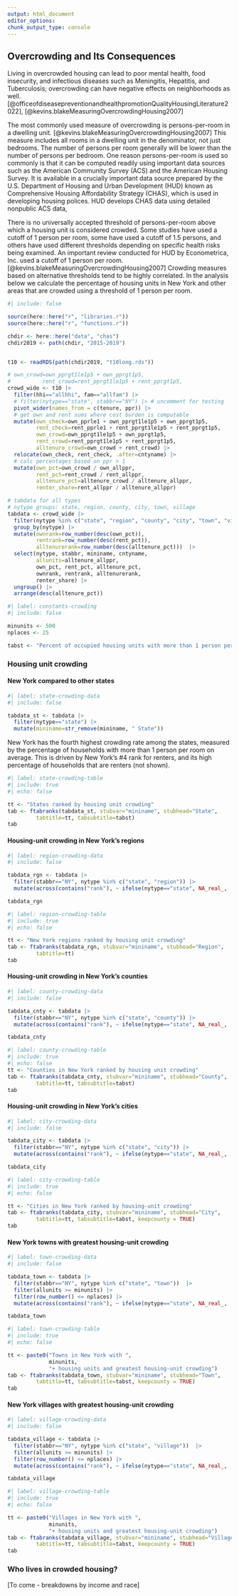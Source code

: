 ```yaml
---
output: html_document
editor_options:
chunk_output_type: console
---
```


## Overcrowding and Its Consequences

Living in overcrowded housing can lead to poor mental health, food insecurity, and infectious diseases such as Meningitis, Hepatitis, and Tuberculosis; overcrowding can have negative effects on neighborhoods as well. [@officeofdiseasepreventionandhealthpromotionQualityHousingLiterature2022], [@kevins.blakeMeasuringOvercrowdingHousing2007]

The most commonly used measure of overcrowding is persons-per-room in a dwelling unit. [@kevins.blakeMeasuringOvercrowdingHousing2007] This measure includes all rooms in a dwelling unit in the denominator, not just bedrooms. The number of persons per room generally will be lower than the number of persons per bedroom. One reason persons-per-room is used so commonly is that it can be computed readily using important data sources such as the American Community Survey (ACS) and the American Housing Survey. It is available in a crucially important data source prepared by the U.S. Department of Housing and Urban Development (HUD) known as Comprehensive Housing Affordability Strategy (CHAS), which is used in developing housing polices. HUD develops CHAS data using detailed nonpublic ACS data, 

There is no universally accepted threshold of persons-per-room above which a housing unit is considered crowded. Some studies have used a cutoff of 1 person per room, some have used a cutoff of 1.5 persons, and others have used different thresholds depending on specific health risks being examined. An important review conducted for HUD by Econometrica, Inc. used a cutoff of 1 person per room. [@kevins.blakeMeasuringOvercrowdingHousing2007] Crowding measures based on alternative thresholds tend to be highly correlated. In the analysis below we calculate the percentage of housing units in New York and other areas that are crowded using a threshold of 1 person per room.


```r
#| include: false

source(here::here("r", "libraries.r"))
source(here::here("r", "functions.r"))

chdir <- here::here("data", "chas")
chdir2019 <- path(chdir, "2015-2019")


t10 <- readRDS(path(chdir2019, "t10long.rds"))

# own_crowd=own_pprgt1le1p5 + own_pprgt1p5,
#          rent_crowd=rent_pprgt1le1p5 + rent_pprgt1p5,
crowd_wide <- t10 |> 
  filter(hhi=="allhhi", fam=="allfam") |> 
  # filter(nytype=="state", stabbr=="NY") |> # uncomment for testing
  pivot_wider(names_from = c(tenure, ppr)) |> 
  # get own and rent sums where cost burden is computable
  mutate(own_check=own_pprle1 + own_pprgt1le1p5 + own_pprgt1p5,
         rent_check=rent_pprle1 + rent_pprgt1le1p5 + rent_pprgt1p5,
         own_crowd=own_pprgt1le1p5 + own_pprgt1p5,
         rent_crowd=rent_pprgt1le1p5 + rent_pprgt1p5,
         alltenure_crowd=own_crowd + rent_crowd) |> 
  relocate(own_check, rent_check, .after=cntyname) |> 
  # calc percentages based on ppr > 1
  mutate(own_pct=own_crowd / own_allppr,
         rent_pct=rent_crowd / rent_allppr,
         alltenure_pct=alltenure_crowd / alltenure_allppr,
         renter_share=rent_allppr / alltenure_allppr)

# tabdata for all types
# nytype groups: state, region, county, city, town, village
tabdata <- crowd_wide |> 
  filter(nytype %in% c("state", "region", "county", "city", "town", "village")) |>
  group_by(nytype) |> 
  mutate(ownrank=row_number(desc(own_pct)),
         rentrank=row_number(desc(rent_pct)),
         alltenurerank=row_number(desc(alltenure_pct)))  |> 
  select(nytype, stabbr, mininame, cntyname, 
         allunits=alltenure_allppr,
         own_pct, rent_pct, alltenure_pct, 
         ownrank, rentrank, alltenurerank,
         renter_share) |> 
  ungroup() |> 
  arrange(desc(alltenure_pct))

```


```r
#| label: constants-crowding
#| include: false

minunits <- 500
nplaces <- 25

tabst <- "Percent of occupied housing units with more than 1 person per room"

```

### Housing unit crowding


#### New York compared to other states

```r
#| label: state-crowding-data
#| include: false

tabdata_st <- tabdata |> 
  filter(nytype=="state") |> 
  mutate(mininame=str_remove(mininame, " State"))

```


New York has the fourth highest crowding rate among the states, measured by the percentage of households with more than 1 person per room on average. This is driven by New York's #4 rank for renters, and its high percentage of households that are renters (not shown).

```r
#| label: state-crowding-table
#| include: true
#| echo: false

tt <- "States ranked by housing unit crowding"
tab <- ftabranks(tabdata_st, stubvar="mininame", stubhead="State",
         tabtitle=tt, tabsubtitle=tabst)
tab

```

#### Housing-unit crowding in New York's regions

```r
#| label: region-crowding-data
#| include: false

tabdata_rgn <- tabdata |> 
  filter(stabbr=="NY", nytype %in% c("state", "region")) |>  
  mutate(across(contains("rank"), ~ ifelse(nytype=="state", NA_real_, .x)))

tabdata_rgn

```


```r
#| label: region-crowding-table
#| include: true
#| echo: false

tt <- "New York regions ranked by housing unit crowding"
tab <- ftabranks(tabdata_rgn, stubvar="mininame", stubhead="Region",
         tabtitle=tt)
tab

```

#### Housing-unit crowding in New York's counties

```r
#| label: county-crowding-data
#| include: false

tabdata_cnty <- tabdata |> 
  filter(stabbr=="NY", nytype %in% c("state", "county")) |>  
  mutate(across(contains("rank"), ~ ifelse(nytype=="state", NA_real_, .x)))

tabdata_cnty

```

```r
#| label: county-crowding-table
#| include: true
#| echo: false
tt <- "Counties in New York ranked by housing unit crowding"
tab <- ftabranks(tabdata_cnty, stubvar="mininame", stubhead="County",
         tabtitle=tt, tabsubtitle=tabst)
tab

```

#### Housing-unit crowding in New York's cities

```r
#| label: city-crowding-data
#| include: false

tabdata_city <- tabdata |> 
  filter(stabbr=="NY", nytype %in% c("state", "city")) |>  
  mutate(across(contains("rank"), ~ ifelse(nytype=="state", NA_real_, .x)))

tabdata_city


```

```r
#| label: city-crowding-table
#| include: true
#| echo: false

tt <- "Cities in New York ranked by housing-unit crowding"
tab <- ftabranks(tabdata_city, stubvar="mininame", stubhead="City",
         tabtitle=tt, tabsubtitle=tabst, keepcounty = TRUE)
tab

```

#### New York towns with greatest housing-unit crowding

```r
#| label: town-crowding-data
#| include: false

tabdata_town <- tabdata |> 
  filter(stabbr=="NY", nytype %in% c("state", "town"))  |> 
  filter(allunits >= minunits) |> 
  filter(row_number() <= nplaces) |>  
  mutate(across(contains("rank"), ~ ifelse(nytype=="state", NA_real_, .x)))

tabdata_town

```

```r
#| label: town-crowding-table
#| include: true
#| echo: false

tt <- paste0("Towns in New York with ",
             minunits, 
             "+ housing units and greatest housing-unit crowding")
tab <- ftabranks(tabdata_town, stubvar="mininame", stubhead="Town",
         tabtitle=tt, tabsubtitle=tabst, keepcounty = TRUE)
tab

```

#### New York villages with greatest housing-unit crowding

```r
#| label: village-crowding-data
#| include: false

tabdata_village <- tabdata |> 
  filter(stabbr=="NY", nytype %in% c("state", "village"))  |> 
  filter(allunits >= minunits) |> 
  filter(row_number() <= nplaces) |>  
  mutate(across(contains("rank"), ~ ifelse(nytype=="state", NA_real_, .x)))

tabdata_village

```

```r
#| label: village-crowding-table
#| include: true
#| echo: false

tt <- paste0("Villages in New York with ",
             minunits, 
             "+ housing units and greatest housing-unit crowding")
tab <- ftabranks(tabdata_village, stubvar="mininame", stubhead="Village",
         tabtitle=tt, tabsubtitle=tabst, keepcounty = TRUE)
tab
```

### Who lives in crowded housing?

\[To come - breakdowns by income and race\]
